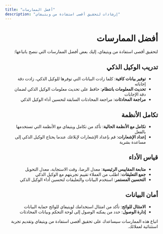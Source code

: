 ```yaml
---
title: "أفضل الممارسات"
description: "إرشادات لتحقيق أقصى استفادة من ويتيفاي"
---
```


<div dir="rtl">

# أفضل الممارسات

لتحقيق أقصى استفادة من ويتيفاي، إليك بعض أفضل الممارسات التي ننصح باتباعها:

## تدريب الوكيل الذكي

- **توفير بيانات كافية**: كلما زادت البيانات التي توفرها للوكيل الذكي، زادت دقة إجاباته
- **تحديث المعلومات بانتظام**: حافظ على تحديث معلومات الوكيل الذكي لضمان دقة الإجابات
- **مراجعة المحادثات**: مراجعة المحادثات السابقة لتحسين أداء الوكيل الذكي

## تكامل الأنظمة

- **تكامل مع الأنظمة الحالية**: تأكد من تكامل ويتيفاي مع الأنظمة التي تستخدمها بالفعل
- **إعداد الإشعارات**: قم بإعداد الإشعارات لإبلاغك عندما يحتاج الوكيل الذكي إلى مساعدة بشرية

## قياس الأداء

- **متابعة المقاييس الرئيسية**: معدل الرضا، وقت الاستجابة، معدل التحويل
- **جمع التعليقات**: اطلب من العملاء تقييم تجربتهم مع الوكيل الذكي
- **التحسين المستمر**: استخدم البيانات والتعليقات لتحسين أداء الوكيل الذكي

## أمان البيانات

- **الامتثال للوائح**: تأكد من امتثال استخدامك لويتيفاي للوائح حماية البيانات
- **إدارة الوصول**: حدد من يمكنه الوصول إلى لوحة التحكم وبيانات المحادثات

اتباع هذه الممارسات سيساعدك على تحقيق أقصى استفادة من ويتيفاي وتقديم تجربة استثنائية لعملائك.

</div>
